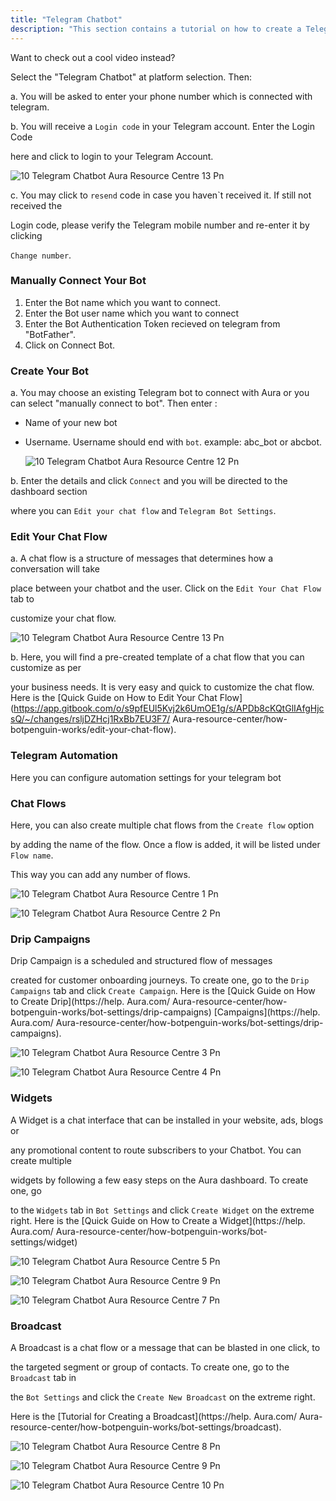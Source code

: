 ```yaml
---
title: "Telegram Chatbot"
description: "This section contains a tutorial on how to create a Telegram Chatbot, edit the bot's chat flow and bot's settings. "
---
```


Want to check out a cool video instead?

Select the "Telegram Chatbot" at platform selection. Then:

a. You will be asked to enter your phone number which is connected with telegram.

b. You will receive a `Login code` in your Telegram account. Enter the Login Code

here and click to login to your Telegram Account.

![10 Telegram Chatbot  Aura Resource Centre 13 Pn](/images/how-botpenguin-works/create-newchatbot/10.telegram_chatbot__Aura_resource_centre-13.png)

c. You may click to `resend` code in case you haven\`t received it. If still not received the

Login code, please verify the Telegram mobile number and re-enter it by clicking

`Change number`.

### **Manually Connect Your Bot**

1. Enter the Bot name which you want to connect.
2. Enter the Bot user name which you want to connect
3. Enter the Bot Authentication Token recieved on telegram from "BotFather".
4. Click on Connect Bot.

### **Create Your Bot**

a. You may choose an existing Telegram bot to connect with  Aura or you can select "manually connect to bot". Then enter :

- Name of your new bot
- Username. Username should end with `bot`. example: abc_bot or abcbot.

  ![10 Telegram Chatbot  Aura Resource Centre 12 Pn](/images/how-botpenguin-works/create-newchatbot/10.telegram_chatbot__Aura_resource_centre-11.png)

b. Enter the details and click `Connect` and you will be directed to the dashboard section

where you can `Edit your chat flow` and `Telegram Bot Settings`.

### **Edit Your Chat Flow**

a. A chat flow is a structure of messages that determines how a conversation will take

place between your chatbot and the user. Click on the `Edit Your Chat Flow` tab to

customize your chat flow.

![10 Telegram Chatbot  Aura Resource Centre 13 Pn](/images/how-botpenguin-works/create-newchatbot/10.telegram_chatbot__Aura_resource_centre-12.png)

b. Here, you will find a pre-created template of a chat flow that you can customize as per

your business needs. It is very easy and quick to customize the chat flow. Here is the [Quick Guide on How to Edit Your Chat Flow](https://app.gitbook.com/o/s9pfEUl5Kvj2k6UmOE1g/s/APDb8cKQtGlIAfgHjcsQ/~/changes/rsljDZHcj1RxBb7EU3F7/ Aura-resource-center/how-botpenguin-works/edit-your-chat-flow).

### **Telegram Automation**

Here you can configure automation settings for your telegram bot

### **Chat Flows**

Here, you can also create multiple chat flows from the `Create flow` option

by adding the name of the flow. Once a flow is added, it will be listed under `Flow name`.

This way you can add any number of flows.

![10 Telegram Chatbot  Aura Resource Centre 1 Pn](/images/how-botpenguin-works/create-newchatbot/10.telegram_chatbot__Aura_resource_centre-1.png)

![10 Telegram Chatbot  Aura Resource Centre 2 Pn](/images/how-botpenguin-works/create-newchatbot/10.telegram_chatbot__Aura_resource_centre-2.png)

### **Drip Campaigns**

Drip Campaign is a scheduled and structured flow of messages

created for customer onboarding journeys. To create one, go to the `Drip Campaigns` tab and click `Create Campaign`. Here is the [Quick Guide on How to Create Drip](https://help. Aura.com/ Aura-resource-center/how-botpenguin-works/bot-settings/drip-campaigns) [Campaigns](https://help. Aura.com/ Aura-resource-center/how-botpenguin-works/bot-settings/drip-campaigns).

![10 Telegram Chatbot  Aura Resource Centre 3 Pn](/images/how-botpenguin-works/create-newchatbot/10.telegram_chatbot__Aura_resource_centre-3.png)

![10 Telegram Chatbot  Aura Resource Centre 4 Pn](/images/how-botpenguin-works/create-newchatbot/10.telegram_chatbot__Aura_resource_centre-4.png)

### **Widgets**

A Widget is a chat interface that can be installed in your website, ads, blogs or

any promotional content to route subscribers to your Chatbot. You can create multiple

widgets by following a few easy steps on the  Aura dashboard. To create one, go

to the `Widgets` tab in `Bot Settings` and click `Create Widget` on the extreme right. Here is the [Quick Guide on How to Create a Widget](https://help. Aura.com/ Aura-resource-center/how-botpenguin-works/bot-settings/widget)

![10 Telegram Chatbot  Aura Resource Centre 5 Pn](/images/how-botpenguin-works/create-newchatbot/10.telegram_chatbot__Aura_resource_centre-5.png)

![10 Telegram Chatbot Aura Resource Centre 9 Pn](/images/how-botpenguin-works/create-newchatbot/10.telegram_chatbot__Aura_resource_centre-9.png)

![10 Telegram Chatbot  Aura Resource Centre 7 Pn](/images/how-botpenguin-works/create-newchatbot/10.telegram_chatbot__Aura_resource_centre-7.png)

### **Broadcast**

A Broadcast is a chat flow or a message that can be blasted in one click, to

the targeted segment or group of contacts. To create one, go to the `Broadcast` tab in

the `Bot Settings` and click the `Create New Broadcast` on the extreme right.

Here is the [Tutorial for Creating a Broadcast](https://help. Aura.com/ Aura-resource-center/how-botpenguin-works/bot-settings/broadcast).

![10 Telegram Chatbot  Aura Resource Centre 8 Pn](/images/how-botpenguin-works/create-newchatbot/10.telegram_chatbot__Aura_resource_centre-8.png)

![10 Telegram Chatbot  Aura Resource Centre 9 Pn](/images/how-botpenguin-works/create-newchatbot/10.telegram_chatbot__Aura_resource_centre-9.png)

![10 Telegram Chatbot  Aura Resource Centre 10 Pn](/images/how-botpenguin-works/create-newchatbot/10.telegram_chatbot__Aura_resource_centre-10.png)